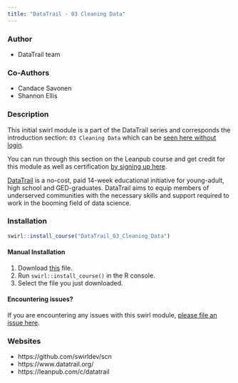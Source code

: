 ```yaml
---
title: "DataTrail - 03 Cleaning Data"
---
```


### Author

- DataTrail team

### Co-Authors

- Candace Savonen
- Shannon Ellis

### Description

This initial swirl module is a part of the DataTrail series and corresponds the introduction section: `03 Cleaning Data` which can be [seen here without login](https://datatrail-jhu.github.io/DataTrail/cleaning-data.html).

You can run through this section on the Leanpub course and get credit for this module as well as certification [by signing up here](https://leanpub.com/c/datatrail).

[DataTrail](https://www.datatrail.org/) is a no-cost, paid 14-week educational initiative for young-adult, high school and GED-graduates. DataTrail aims to equip members of underserved communities with the necessary skills and support required to work in the booming field of data science.

### Installation

```r
swirl::install_course("DataTrail_03_Cleaning_Data")
```

#### Manual Installation

1. Download [this](http://swirlstats.com/scn/DataTrail_03_Cleaning_Data.swc) file.
2. Run `swirl::install_course()` in the R console.
3. Select the file you just downloaded.

#### Encountering issues?

If you are encountering any issues with this swirl module, [please file an issue here](https://github.com/datatrail-jhu/datatrail-swirl/issues/new).

### Websites

- https://github.com/swirldev/scn
- https://www.datatrail.org/
- https://leanpub.com/c/datatrail
